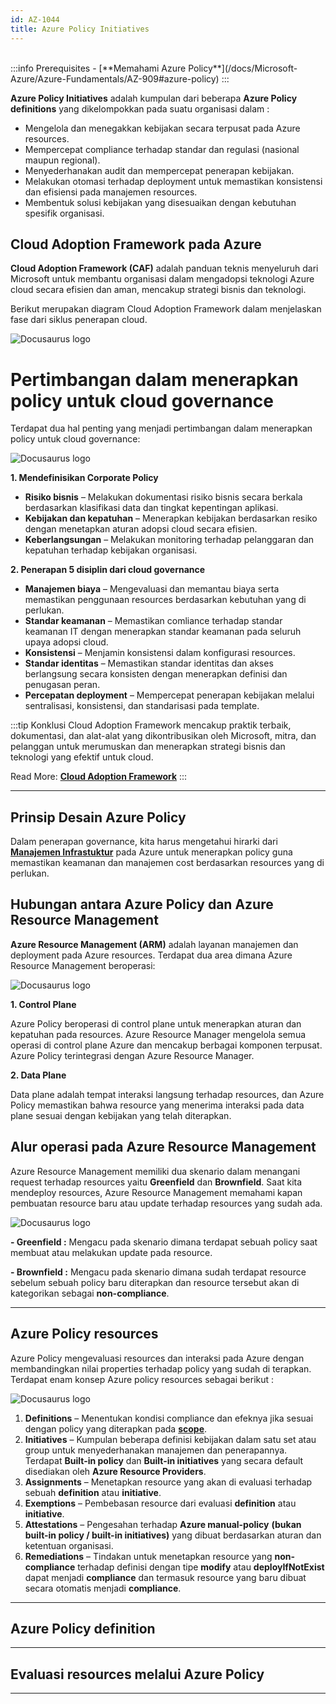 ```yaml
---
id: AZ-1044
title: Azure Policy Initiatives
---
```


<br/>
:::info Prerequisites
- [**Memahami Azure Policy**](/docs/Microsoft-Azure/Azure-Fundamentals/AZ-909#azure-policy)
:::

**Azure Policy Initiatives** adalah kumpulan dari beberapa **Azure Policy definitions** 
yang dikelompokkan pada suatu organisasi dalam :
- Mengelola dan menegakkan kebijakan secara terpusat pada Azure resources.
- Mempercepat compliance terhadap standar dan regulasi (nasional maupun regional).
- Menyederhanakan audit dan mempercepat penerapan kebijakan.
- Melakukan otomasi terhadap deployment untuk memastikan konsistensi dan efisiensi pada manajemen resources.
- Membentuk solusi kebijakan yang disesuaikan dengan kebutuhan spesifik organisasi.

## Cloud Adoption Framework pada Azure

**Cloud Adoption Framework (CAF)** adalah panduan teknis menyeluruh dari Microsoft untuk membantu organisasi 
dalam mengadopsi teknologi Azure cloud secara efisien dan aman, mencakup strategi bisnis dan teknologi.

Berikut merupakan diagram Cloud Adoption Framework dalam menjelaskan fase dari siklus penerapan cloud.

![Docusaurus logo](/img/az104/2.png)
<br/>

# Pertimbangan dalam menerapkan policy untuk cloud governance

Terdapat dua hal penting yang menjadi pertimbangan dalam menerapkan policy untuk cloud governance:

![Docusaurus logo](/img/az104/3.png)

**1. Mendefinisikan Corporate Policy**
- **Risiko bisnis** – Melakukan dokumentasi risiko bisnis secara berkala berdasarkan klasifikasi data dan tingkat kepentingan aplikasi.
- **Kebijakan dan kepatuhan** – Menerapkan kebijakan berdasarkan resiko dengan menetapkan aturan adopsi cloud secara efisien.
- **Keberlangsungan** – Melakukan monitoring terhadap pelanggaran dan kepatuhan terhadap kebijakan organisasi.

**2. Penerapan 5 disiplin dari cloud governance**
- **Manajemen biaya** – Mengevaluasi dan memantau biaya serta memastikan penggunaan resources berdasarkan kebutuhan yang di perlukan.
- **Standar keamanan** – Memastikan comliance terhadap standar keamanan IT dengan menerapkan standar keamanan pada seluruh upaya adopsi cloud.
- **Konsistensi** – Menjamin konsistensi dalam konfigurasi resources.
- **Standar identitas** – Memastikan standar identitas dan akses berlangsung secara konsisten dengan menerapkan definisi dan penugasan peran.
- **Percepatan deployment** – Mempercepat penerapan kebijakan melalui sentralisasi, konsistensi, dan standarisasi pada template.

:::tip Konklusi
Cloud Adoption Framework mencakup praktik terbaik, dokumentasi, dan alat-alat yang dikontribusikan oleh Microsoft, 
mitra, dan pelanggan untuk merumuskan dan menerapkan strategi bisnis dan teknologi yang efektif untuk cloud.

Read More: [**Cloud Adoption Framework**](https://learn.microsoft.com/en-us/azure/cloud-adoption-framework/)
:::

---------------------------------------------------------------------------------------------------------------------------------------------------

## Prinsip Desain Azure Policy

Dalam penerapan governance, kita harus mengetahui hirarki dari 
[**Manajemen Infrastuktur**](/docs/Microsoft-Azure/Azure-Fundamentals/AZ-904#management-infrastructure)
pada Azure untuk menerapkan policy guna memastikan keamanan dan manajemen cost berdasarkan resources yang di perlukan.

## Hubungan antara Azure Policy dan Azure Resource Management

**Azure Resource Management (ARM)** adalah layanan manajemen dan deployment pada Azure resources.
Terdapat dua area dimana Azure Resource Management beroperasi:

![Docusaurus logo](/img/az104/4.png)

**1. Control Plane**

Azure Policy beroperasi di control plane untuk menerapkan aturan dan kepatuhan pada resources. 
Azure Resource Manager mengelola semua operasi di control plane Azure dan mencakup berbagai komponen terpusat. Azure Policy terintegrasi dengan Azure Resource Manager.

**2. Data Plane**

Data plane adalah tempat interaksi langsung terhadap resources, dan Azure Policy memastikan bahwa resource yang 
menerima interaksi pada data plane sesuai dengan kebijakan yang telah diterapkan.

## Alur operasi pada Azure Resource Management

Azure Resource Management memiliki dua skenario dalam menangani request terhadap resources yaitu **Greenfield** dan **Brownfield**.
Saat kita mendeploy resources, Azure Resource Management memahami kapan pembuatan resource baru atau update terhadap resources yang sudah ada.

![Docusaurus logo](/img/az104/5.png)

**- Greenfield :**
Mengacu pada skenario dimana terdapat sebuah policy saat membuat atau melakukan update pada resource.

**- Brownfield :** 
Mengacu pada skenario dimana sudah terdapat resource sebelum sebuah policy baru diterapkan dan resource tersebut akan di kategorikan sebagai **non-compliance**.

---------------------------------------------------------------------------------------------------------------------------------------------------

## Azure Policy resources

Azure Policy mengevaluasi resources dan interaksi pada Azure dengan membandingkan nilai properties terhadap policy yang sudah di terapkan.
Terdapat enam konsep Azure policy resources sebagai berikut :

![Docusaurus logo](/img/az104/6.png)

1. **Definitions** – Menentukan kondisi compliance dan efeknya jika sesuai dengan policy yang diterapkan pada 
[**scope**](/docs/Microsoft-Azure/Azure-Fundamentals/AZ-904#management-infrastructure).
2. **Initiatives** – Kumpulan beberapa definisi kebijakan dalam satu set atau group untuk menyederhanakan manajemen dan penerapannya. 
Terdapat **Built-in policy** dan **Built-in initiatives** yang secara default disediakan oleh **Azure Resource Providers**.
3. **Assignments** – Menetapkan resource yang akan di evaluasi terhadap sebuah **definition** atau **initiative**.
4. **Exemptions** – Pembebasan resource dari evaluasi **definition** atau **initiative**.
5. **Attestations** – Pengesahan terhadap **Azure manual-policy** **(bukan built-in policy / built-in initiatives)** yang dibuat berdasarkan aturan dan ketentuan organisasi.
6. **Remediations** – Tindakan untuk menetapkan resource yang **non-compliance** terhadap definisi dengan tipe 
**modify** atau **deployIfNotExist** dapat menjadi **compliance** dan termasuk resource yang baru dibuat secara otomatis menjadi **compliance**.

---------------------------------------------------------------------------------------------------------------------------------------------------

## Azure Policy definition



---------------------------------------------------------------------------------------------------------------------------------------------------

## Evaluasi resources melalui Azure Policy 



---------------------------------------------------------------------------------------------------------------------------------------------------